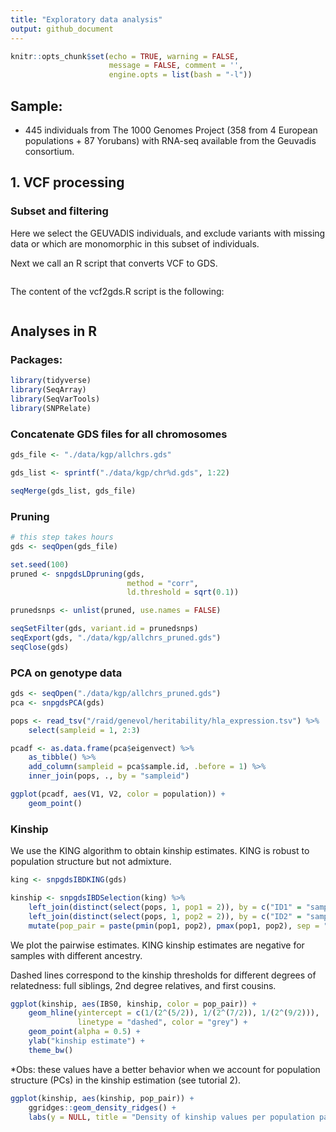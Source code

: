 ```yaml
---
title: "Exploratory data analysis"
output: github_document
---
```


```r
knitr::opts_chunk$set(echo = TRUE, warning = FALSE, 
                      message = FALSE, comment = '',
                      engine.opts = list(bash = "-l"))
```

## Sample:

- 445 individuals from The 1000 Genomes Project (358 from 4 European populations + 87 Yorubans) with RNA-seq available from the Geuvadis consortium.



## 1. VCF processing

### Subset and filtering

Here we select the GEUVADIS individuals, and exclude variants with missing data or which are monomorphic in this subset of individuals.

Next we call an R script that converts VCF to GDS.


```bash

```

The content of the vcf2gds.R script is the following:

```r
```

## Analyses in R

### Packages:

```r
library(tidyverse)
library(SeqArray) 
library(SeqVarTools) 
library(SNPRelate)
```


### Concatenate GDS files for all chromosomes

```r
gds_file <- "./data/kgp/allchrs.gds"

gds_list <- sprintf("./data/kgp/chr%d.gds", 1:22)

seqMerge(gds_list, gds_file)
```

### Pruning
```r
# this step takes hours
gds <- seqOpen(gds_file)

set.seed(100)
pruned <- snpgdsLDpruning(gds, 
                          method = "corr", 
                          ld.threshold = sqrt(0.1))

prunedsnps <- unlist(pruned, use.names = FALSE)

seqSetFilter(gds, variant.id = prunedsnps)
seqExport(gds, "./data/kgp/allchrs_pruned.gds")
seqClose(gds)
```


### PCA on genotype data

```r
gds <- seqOpen("./data/kgp/allchrs_pruned.gds")
pca <- snpgdsPCA(gds)

pops <- read_tsv("/raid/genevol/heritability/hla_expression.tsv") %>%
    select(sampleid = 1, 2:3)

pcadf <- as.data.frame(pca$eigenvect) %>%
    as_tibble() %>%
    add_column(sampleid = pca$sample.id, .before = 1) %>%
    inner_join(pops, ., by = "sampleid")

ggplot(pcadf, aes(V1, V2, color = population)) +
    geom_point()
```

### Kinship

We use the KING algorithm to obtain kinship estimates. KING is robust to population structure but not admixture.

```r
king <- snpgdsIBDKING(gds)

kinship <- snpgdsIBDSelection(king) %>%
    left_join(distinct(select(pops, 1, pop1 = 2)), by = c("ID1" = "sampleid")) %>%
    left_join(distinct(select(pops, 1, pop2 = 2)), by = c("ID2" = "sampleid")) %>%
    mutate(pop_pair = paste(pmin(pop1, pop2), pmax(pop1, pop2), sep = "-"))
```

We plot the pairwise estimates. KING kinship estimates are negative for samples with different ancestry. 

Dashed lines correspond to the kinship thresholds for different degrees of relatedness: full siblings, 2nd degree relatives, and first cousins.


```r
ggplot(kinship, aes(IBS0, kinship, color = pop_pair)) +
    geom_hline(yintercept = c(1/(2^(5/2)), 1/(2^(7/2)), 1/(2^(9/2))),
               linetype = "dashed", color = "grey") +
    geom_point(alpha = 0.5) +
    ylab("kinship estimate") +
    theme_bw()
```

\*Obs: these values have a better behavior when we account for population structure (PCs) in the kinship estimation (see tutorial 2).


```r
ggplot(kinship, aes(kinship, pop_pair)) +
    ggridges::geom_density_ridges() +
    labs(y = NULL, title = "Density of kinship values per population pair")
```

